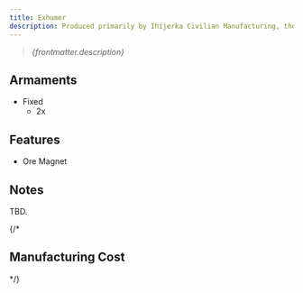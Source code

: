 ```yaml
---
title: Exhumer
description: Produced primarily by Ihijerka Civilian Manufacturing, the Exhumer is an entry-level mining corvette seen commonly throughout the frontier. Intended for medium-term asteroid excavation assignments, it comes equipped with a duo of laser mining turrets.
---
```



> *{frontmatter.description}*


## Armaments

* Fixed
    * 2x <ShipWeapon weaponID="ShuttleGunExhumer" />


## Features

* Ore Magnet


## Notes

TBD.

{/* 
## Manufacturing Cost

<ShipManufacturingCost shipName={frontmatter.title} />
*/}